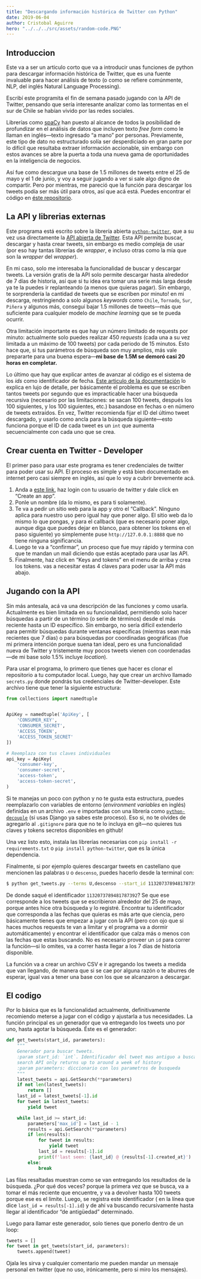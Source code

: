 ```yaml
---
title: "Descargando información histórica de Twitter con Python"
date: 2019-06-04
author: Cristobal Aguirre
hero: "../../../src/assets/random-code.PNG"
---
```


## Introduccion

Este va a ser un articulo corto que va a introducir unas funciones de python para descargar información histórica de Twitter, que es una fuente invaluable para hacer análisis de texto (o como se refiere comúnmente, NLP, del inglés Natural Language Processing).

Escribí este programita el fin de semana pasado jugando con la API de Twitter, pensando que sería interesante analizar como las tormentas en el sur de Chile se habían vivido por las redes sociales.

Librerías como [spaCy](https://spacy.io) han puesto al alcance de todos la posibilidad de profundizar en el análisis de datos que incluyen texto _free form_ como le llaman en inglés—texto ingresado “a mano” por personas. Previamente, este tipo de dato no estructurado solía ser desperdiciado en gran parte por lo difícil que resultaba extraer información accionable, sin embargo con estos avances se abre la puerta a toda una nueva gama de oportunidades en la inteligencia de negocios.

Así fue como descargue una base de 1.5 millones de tweets entre el 25 de mayo y el 1 de junio, y voy a seguir jugando a ver si sale algo digno de compartir. Pero por mientras, me pareció que la función para descargar los tweets podía ser más útil para otros, así que acá está. Puedes encontrar el código en [éste repositorio](https://github.com/jcaguirre89/twitter-scrape).

## La API y librerias externas

Este programa está escrito sobre la librería abierta [`python-twitter`](https://github.com/bear/python-twitter), que a su vez usa directamente la [API abierta de Twitter](https://developer.twitter.com/en/docs/tweets/search/api-reference/get-search-tweets.html). Esta API permite buscar, descargar y hasta crear tweets, sin embargo es medio compleja de usar (por eso hay tantas librerías de _wrapper_, e incluso otras como la mía que son la _wrapper_ del _wrapper_).

En mi caso, solo me interesaba la funcionalidad de buscar y descargar tweets. La versión gratis de la API solo permite descargar hasta alrededor de 7 días de historia, así que si tu idea era tomar una serie más larga desde ya te la puedes ir replanteando (a menos que quieras pagar). Sin embargo, te sorprendería la cantidad de tweets que se escriben por minuto! en mi descarga, restringiendo a solo algunos _keywords_ como `Chile`, `Tornado`, `Sur`, `Piñera` y algunos más, conseguí bajar 1.5 millones de tweets—más que suficiente para cualquier modelo de _machine learning_ que se te pueda ocurrir.

Otra limitación importante es que hay un número limitado de requests por minuto: actualmente solo puedes realizar 450 _requests_ (cada una a su vez limitada a un máximo de 100 tweets) por cada periodo de 15 minutos. Esto hace que, si tus parámetros de búsqueda son muy amplios, más vale prepararte para una buena espera—**mi base de 1.5M se demoró casi 20 horas en completar.**

Lo último que hay que explicar antes de avanzar al código es el sistema de los _ids_ como identificador de fecha. [Este articulo de la documentación](https://developer.twitter.com/en/docs/tweets/timelines/guides/working-with-timelines.html) lo explica en lujo de detalle, per básicamente el problema es que se escriben tantos tweets por segundo que es impracticable hacer una búsqueda recursiva (necesario por las limitaciones: se sacan 100 tweets, después los 100 siguientes, y los 100 siguientes, etc.) basandose en fechas o en número de tweets extraídos. En vez, Twitter recomienda fijar el ID del último tweet descargado, y usarlo como ancla para la búsqueda siguiente—esto funciona porque el ID de cada tweet es un `int` que aumenta secuencialmente con cada uno que se crea.

## Crear cuenta en Twitter - Developer

El primer paso para usar este programa es tener credenciales de twitter para poder usar su API. El proceso es simple y está bien documentado en internet pero casi siempre en inglés, así que lo voy a cubrir brevemente acá.

1. Anda a [este link](https://developer.twitter.com/en/apps), haz login con tu usuario de twitter y dale click en “Create an app”.
2. Ponle un nombre (da lo mismo, es para ti solamente).
3. Te va a pedir un sitio web para la app y otro el “Callback”. Ninguno aplica para nuestro uso pero igual hay que poner algo. El sitio web da lo mismo lo que pongas, y para el callback (que es necesario poner algo, aunque diga que puedes dejar en blanco, para obtener los tokens en el paso siguiente) yo simplemente puse `http://127.0.0.1:8888` que no tiene ninguna significancia.
4. Luego te va a “confirmar”, un proceso que fue muy rápido y termina con que te mandan un mail diciendo que estás aceptado para usar las API.
5. Finalmente, haz click en “Keys and tokens” en el menu de arriba y crea los tokens. vas a necesitar estas 4 claves para poder usar la API más abajo.

## Jugando con la API

Sin más antesala, acá va una descripción de las funciones y como usarla. Actualmente es bien limitada en su funcionalidad, permitiendo solo hacer búsquedas a partir de un término (o serie de términos) desde el más reciente hasta un ID específico. Sin embargo, no sería difícil extenderlo para permitir búsquedas durante ventanas específicas (mientras sean más recientes que 7 días) o para búsquedas por coordinadas geográficas (fue mi primera intención porque suena tan ideal, pero es una funcionalidad nueva de Twitter y tristemente muy pocos tweets vienen con coordenadas—de mi base solo 1.5% incluye _location_).

Para usar el programa, lo primero que tienes que hacer es clonar el repositorio a tu computador local. Luego, hay que crear un archivo llamado `secrets.py` donde pondrás tus credenciales de Twitter-developer. Este archivo tiene que tener la siguiente estructura:

```python
from collections import namedtuple


ApiKey = namedtuple('ApiKey', [
    'CONSUMER_KEY',
    'CONSUMER_SECRET',
    'ACCESS_TOKEN',
    'ACCESS_TOKEN_SECRET'
])

# Reemplaza con tus claves individuales
api_key = ApiKey(
    'consumer-key',
    'consumer-secret',
    'access-token',
    'access-token-secret',
)
```

Si te manejas un poco con python y no te gusta esta estructura, puedes reemplazarlo con variables de entorno (_environment variables_ en inglés) definidas en un archivo `.env` e importadas con una librería como [`python-decouple`](https://github.com/henriquebastos/python-decouple) (si usas Django ya sabes este proceso). Eso si, no te olvides de agregarlo al `.gitignore` para que no te lo incluya en git—no quieres tus claves y tokens secretos disponibles en github!

Una vez listo esto, instala las librerías necesarias con `pip install -r requirements.txt` o `pip install python-twitter`, que es la única dependencia.

Finalmente, si por ejemplo quieres descargar tweets en castellano que mencionen las palabras `U` o `descenso`, puedes hacerlo desde la terminal con:

```bash
$ python get_tweets.py --terms U,descenso --start_id 1132073789481787392 --lang es
```

De donde saqué el identificador `1132073789481787392`? Se que ese corresponde a los tweets que se escribieron alrededor del 25 de mayo, porque antes hice otra búsqueda y lo registré. Encontrar tu identificador que corresponda a las fechas que quieras es más arte que ciencia, pero básicamente tienes que empezar a jugar con la API (pero con ojo que si haces muchos requests te van a limitar y el programa va a dormir automáticamente) y encontrar el identificador que calza más o menos con las fechas que estas buscando. No es necesario proveer un `id` para correr la función—si lo omites, va a correr hasta llegar a los 7 días de historia disponible.

La función va a crear un archivo CSV e ir agregando los tweets a medida que van llegando, de manera que si se cae por alguna razón o te aburres de esperar, igual vas a tener una base con los que se alcanzaron a descargar.

## El codigo

Por lo básica que es la funcionalidad actualmente, definitivamente recomiendo meterse a jugar con el código y ajustarla a tus necesidades. La función principal es un generador que va entregando los tweets uno por uno, hasta agotar la búsqueda. Éste es el generador:

```python {12-13,19-20}
def get_tweets(start_id, parameters):
    """
    Generador para buscar tweets.
    :param start_id: `int`. Identificador del tweet mas antiguo a buscar
    search API only returns up to around a week of history
    :param parameters: diccionario con los parametros de busqueda
    """
    latest_tweets = api.GetSearch(**parameters)
    if not len(latest_tweets):
        return []
    last_id = latest_tweets[-1].id
    for tweet in latest_tweets:
        yield tweet

    while last_id >= start_id:
        parameters['max_id'] = last_id - 1
        results = api.GetSearch(**parameters)
        if len(results):
            for tweet in results:
                yield tweet
            last_id = results[-1].id
            print(f'last seen: {last_id} @ {results[-1].created_at}')
        else:
            break
```

Las filas resaltadas muestran como se van entregando los resultados de la búsqueda. ¿Por qué dos veces? porque la primera vez que se busca, va a tomar el más reciente que encuentre, y va a devolver hasta 100 tweets porque ese es el limite. Luego, se registra este identificador ( en la línea que dice `last_id = results[-1].id`) y de ahí va buscando recursivamente hasta llegar al identificador “de antigüedad” determinado.

Luego para llamar este generador, solo tienes que ponerlo dentro de un loop:

```python
tweets = []
for tweet in get_tweets(start_id, parameters):
    tweets.append(tweet)
```

Ojala les sirva y cualquier comentario me pueden mandar un mensaje personal en twitter (que no uso, irónicamente, pero si miro los mensajes).
